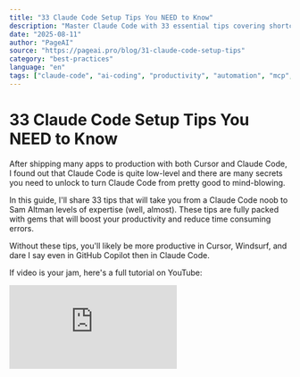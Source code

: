 ```yaml
---
title: "33 Claude Code Setup Tips You NEED to Know"
description: "Master Claude Code with 33 essential tips covering shortcuts, prompting techniques, MCP servers, project rules, and automation hooks. Transform from beginner to expert level productivity."
date: "2025-08-11"
author: "PageAI"
source: "https://pageai.pro/blog/31-claude-code-setup-tips"
category: "best-practices"
language: "en"
tags: ["claude-code", "ai-coding", "productivity", "automation", "mcp", "tips"]
---
```


# 33 Claude Code Setup Tips You NEED to Know

After shipping many apps to production with both Cursor and Claude Code, I found out that Claude Code is quite low-level and there are many secrets you need to unlock to turn Claude Code from pretty good to mind-blowing.

In this guide, I'll share 33 tips that will take you from a Claude Code noob to Sam Altman levels of expertise (well, almost). These tips are fully packed with gems that will boost your productivity and reduce time consuming errors.

Without these tips, you'll likely be more productive in Cursor, Windsurf, and dare I say even in GitHub Copilot then in Claude Code.

If video is your jam, here's a full tutorial on YouTube:

<div className="w-full max-w-4xl mx-auto my-8">
  <div className="relative w-full" style={{ paddingBottom: '56.25%' }}>
    <iframe
      src="https://www.youtube.com/embed/Z8b6h8cNx-Y"
      title="33 Claude Code Setup Tips You NEED to Know"
      className="absolute top-0 left-0 w-full h-full rounded-lg"
      frameBorder="0"
      allow="accelerometer; autoplay; clipboard-write; encrypted-media; gyroscope; picture-in-picture"
      allowFullScreen
    />
  </div>
</div>

My first week with Claude Code was a disaster.

It was making so many silly mistakes, type errors, reinstalling packages I already had, lint errors, inconsistent formatting, straight up unicode and mangled output in my source code (`/n/n`).

Besides that, it doesn't have checkpoints like Cursor does, so often I couldn't revert to a working state and had to start over.

## What you'll learn

This comprehensive guide covers everything from basic keyboard shortcuts to advanced automation with hooks. By the end, you'll have mastered:

1. Essential keyboard shortcuts and modes
2. IDE integration and setup
3. Prompting techniques
4. Best MCP servers
5. Project rules and Claude.md configuration
6. Automation with hooks

Let's dive in! 🏊‍♂️

## Part 1: Getting Started & Basic Setup

These foundational tips will get you up and running with Claude Code. Fast.

### 1. Cycle through modes with Shift+Tab

Claude Code has three input modes that fundamentally change how it behaves. Master these to work efficiently:

- **Edit mode (default)**: Requires your approval before making file changes
- **Auto-accept mode** (1 Shift+Tab): Writes files without asking permission. Best for most tasks to be honest.
- **Plan mode** (2 Shift+Tabs): Creates action plans without making code changes. Perfect for research.

```bash
# Quick mode switching
Shift+Tab -> Auto-accept mode
Shift+Tab -> Plan mode
Shift+Tab -> Back to Edit mode
```

### 2. Add Claude Code to your IDE

Installing Claude Code as an extension will give you the best out of both worlds: the best of the terminal and the best of the IDE.

[Check the Anthropic docs for more info](https://docs.anthropic.com/en/docs/claude-code/ide-integrations#installation).

Once you have it installed, it'll be able to hook into IDE diagnostics, provide context and show diffs right inside your favorite text editor.

Works with VS Code, Cursor, Windsurf, JetBrains, and more.

### 3. Configure multi-line prompts with terminal setup

Multi-line prompts are essential for complex instructions. Set them up once:

```bash
/terminal-setup # This configures Shift+Enter for multi-line prompts
```

### 4. Connect your IDE for automatic context

When connected to your IDE, Claude Code automatically includes selected lines in its context:

```bash
/ide # Select your IDE from VS Code, Cursor, or JetBrains etc.
```

### 5. Quick open with Command+Escape

You'll open Claude Code instantly with:

- `CMD`/`CTRL` + `Escape` (Mac/Windows)

### 6. Other shortcuts you'll use a lot

- `CMD`/`CTRL` + `L` clear screen
- `ESC` + `ESC` jump to prev
- `SHIFT` + `TAB` to auto accept edits Hit twice for planning
- `SHIFT` + `ENTER` for new line without slash after running `/terminal-setup`
- `CMD`/`CTRL` + `R` verbose output

> **PageAI comes with over 41+ rules, commands and hooks.**
> 
> **Get an entire codebase in minutes and skip the setup.**

## Part 2: Core Features

These features form the backbone of productive Claude Code usage.

### 7. Work with images directly

Claude Code is multimodal. You can:

- Drag and drop screenshots directly on to the Claude Code window OR
- Copy-paste images into the prompt input

This is perfect for "make it look like this" type prompts.

### 8. Track costs with detailed analysis

If you want to see a detailed breakdown of your token usage, you can use:

```bash
npx ccusage
# Shows detailed breakdown of input/output tokens
# Tracks costs over time
```

It even has a live usage view with `blocks --live`!

**Pro tip**: Get the Claude Max subscription ($100/month) for (nearly) unlimited usage if you're spending more than that every month. The $100/month unlimited plan is enough for all day Sonnet usage for most people.

You don't get a lot of Opus though.

### 9. Create custom slash commands

You can easily extend Claude Code with your own commands:

```bash
# Create a file in .claude/commands/
# Example: .claude/commands/release.md
```

Now you can use `/release` in Claude Code!

### 10. Clear context strategically

Anthropic models are pretty good at coding and have a huge context window. However, they tend to get confused if you don't clear the context after major tasks.

```bash
/clear
# Use after completing major tasks
# Prevents context pollution
# Reduces token usage
```

### 11. Resume sessions after crashes

Sometimes we accidentally close Claude Code and lose our work, our IDE updates or if you live up north: your power goes out.

You can pick up where you left off with:

```bash
/resume
# Shows all past sessions
# Select any to continue where you left off
# Works even after power outages
```

### 12. Handle long prompts efficiently

For complex prompts with code samples and formatting:

1. Press `CMD`/`CTRL` + `N` to open a new buffer
2. Type your entire prompt with proper formatting
3. Select all (`CMD`/`CTRL` + `A`)
4. Copy (`CMD`/`CTRL` + `C`)
5. Paste into Claude Code prompt

This collapses everything into a manageable single line.

## Part 3: Advanced Prompting Techniques

These prompts will get you the most out of Claude Code. Regular prompts work, but there are a few keywords that will get you even better results.

### 13. Control thinking budget

Claude Code allocates "thinking tokens" based on your prompt:

```bash
# Basic thinking (fast, simple tasks)
"think about this and implement..."

# More thinking (complex logic)
"think harder about the architecture..."

# Maximum thinking (critical decisions)
"ultrathink about the security implications..."
```

Thinking appears as italic gray text in the terminal.

### 14. Leverage subagents for complex tasks

Claude Code can spawn multiple agents to parallelize work:

```bash
"Use subagents to refactor this codebase"
# Claude will automatically:
# - Analyze the task complexity
# - Spawn appropriate number of agents
# - Coordinate their work
# - Merge results
```

You can also create customized subagents, check [this guide](https://docs.anthropic.com/en/docs/claude-code/sub-agents). For example, you can create a subagent that only writes UI code and another that only writes tests and another that only reviews code.

### 15. Run tasks in loops

Since Claude Code is great at tool calling (and Anthropic's models are trained to be good at tool calling), it is the perfect AI for iterative fixes:

```bash
"Run the build in a loop and fix all errors as they appear"
# Claude will:
# 1. Run the build
# 2. Analyze errors
# 3. Fix them
# 4. Repeat until clean
```

This is also great for large refactors when it'll need to go over entire directories and make changes spanning multiple files.

> **Get an entire codebase in minutes with MCPs, hooks and over 41+ commands and rules 🫡**

## Part 4: Must-Have MCP Extensions

I am not crazy about MCP servers, but these have always helped me a lot. I install them by default in all my projects.

### 16. TaskMaster AI MCP - Essential for complex projects

[TaskMaster AI](https://github.com/eyaltoledano/claude-task-master) breaks work into manageable chunks and tracks dependencies:

```json
{
  "mcpServers": {
    "taskmaster-ai": {
      "type": "stdio",
      "command": "npx",
      "args": ["-y", "--package=task-master-ai", "task-master-ai"],
      "env": {}
    }
  }
}
```

This is the absolute best way to reduce errors in your project. Check out our [detailed TaskMaster AI tutorial](https://pageai.pro/blog/claude-code-taskmaster-ai-tutorial).

### 17. Playwright MCP - Browser automation

The [Playwright MCP](https://github.com/microsoft/playwright-mcp) gives Claude Code the ability to interact with browsers:

```json
{
  "mcpServers": {
    "playwright": {
      "type": "stdio",
      "command": "npx",
      "args": ["-y", "@playwright/mcp@latest"],
      "env": {}
    }
  }
}
```

Now Claude can:

- Click around your app
- Check for console errors
- Take screenshots
- Run E2E tests

### 18. Context7 MCP - Up-to-date documentation

Have you ever been fighting AI trying to get it to use the latest version of a framework or library?

Well, the [Context7 MCP](https://github.com/upstash/context7) fixes that:

```json
{
  "mcpServers": {
    "context7": {
      "type": "stdio",
      "command": "npx",
      "args": ["-y", "@upstash/context7-mcp"],
      "env": {}
    }
  }
}
```

This MCP provides current documentation and prevents Claude from outputting outdated patterns.

### 19. Review changes with another AI

This is a tip that the Anthropic team itself recommends.

Use other models, subagents or review AIs such as [CodeRabbit](https://www.coderabbit.ai/) to double-check Claude's work.

Try to give them a different, critical personality for best results.

## Part 5: Project Setup & Rules

Configure Claude Code to understand your project deeply.

This not only makes things faster, but also eliminates duplication of modules and libraries in a large codebase.

### 20. Initialize existing codebases

For existing projects, generate conventions automatically:

```bash
/init
# Generates claude.md with:
# - Detected conventions
# - File structure
# - Dependencies
# - Patterns
```

### 21. Add memories/rules dynamically

Add memories/rules on the fly.

Type this anywhere in a conversation:

`# "Always use async/await instead of .then()"`

Claude will add it to `Claude.md`.

### 22. Nest Claude.md files for context

You can create directory-specific rules and Claude Code will automatically pick the right one for the current directory:

```
project/
└─ claude.md           # Global rules
└─ frontend/
   └─ claude.md      # Frontend-specific rules
└─ backend/
   └─ claude.md      # Backend-specific rules
```

### 23. Reference files in rules

It's also possible to reference other rules by file name. This allows sharing rules between AIs and tools and eliminates duplication of rules:

```markdown
## Coding Standards
See: @.cursor/rules/self-improvement.mdc

## API Documentation
See: @docs/api.md
```

> **Ready to ship today?**
> 
> **Over 41+ rules, commands and a complete codebase with a beautiful design.**

## Part 6: Essential Rules for Every Project

These rules will save you hundreds of hours of debugging.

Also, they'll increase consistency and add abilities Cursor etc. had for a while, like automatic "checkpoints" and autofixing.

### 24. Automatic version control (Cursor checkpoint alternative)

Since Claude Code doesn't have checkpoints like Cursor, you are likely to lose work eventually.

With this rule, you can add a checkpoint after every major task:

```markdown
## Git & Version Control

- Add and commit automatically whenever an entire task is finished
- Use descriptive commit messages that capture the full scope of changes
```

### 25. IDE diagnostics after tasks

This is probably the most important rule you'll add to Claude Code.

For every edited file, it'll run IDE error checks (linting, type errors, etc.) and fix them automatically. This not only saves you some extra prompts, but also uses the correct config you have already set up in your project.

```markdown
## EXTREMELY IMPORTANT: Code Quality Checks

**ALWAYS run the following commands before completing any task:**

Automatically use the IDE's built-in diagnostics tool to check for linting and type errors:
   - Run `mcp__ide__getDiagnostics` to check all files for diagnostics
   - Fix any linting or type errors before considering the task complete
   - Do this for any file you create or modify

This is a CRITICAL step that must NEVER be skipped when working on any code-related task.
```

### 26. Documentation lookup rule

This rule makes Claude Code look up the latest documentation for the framework or library you are using.

It works hand in hand with the Context7 MCP mentioned above:

```markdown
## Look up documentation with Context7

When code examples, setup or configuration steps, or library/API documentation are requested, use the Context7 mcp server to get the information.
```

### 27. Dependency management

I caught Claude Code often installing the same packages multiple times, or installing a slightly outdated version of a package.

This rule prevents duplicate installations:

```markdown
## Spamoose Tech Stack & Dependencies

**Version:** 1.0.0
**Node.js Requirement:** >=22.0.0
**Last Updated:** January 2025

### Core Framework Stack

#### Next.js & React (Latest Generation)
- **Next.js**: `^15.3.2` - App Router, Latest features
- **React**: `^19.1.0` - Latest React 19 with Concurrent Features
- **React DOM**: `^19.1.0` - Matching React version
- **TypeScript**: `^5.7.3` - Latest stable TypeScript
```

> **NB**: you should generate this rule automatically with this prompt:
> 
> `@package.json Analyze all major dependencies and create a memory in Claude.md outlining the stack of the application and the versions I'm using, and any remarks on best practices on those versions.`

### 28. Project structure documentation

It often happens that Claude Code misses existing modules and creates similar duplicates, often in the wrong place.

This not only makes it faster, but also more accurate:

```markdown
# Project Structure Guide

This rule explains the folder structure of the project. Use this as a reference for navigating and understanding the codebase.

## Root Directory

The root contains configuration files and the main project folders:
- [package.json](mdc:package.json): Project dependencies and scripts
- [tsconfig.json](mdc:tsconfig.json): TypeScript configuration
- [next.config.js](mdc:next.config.js): Next.js configuration
```

> **NB**: you should generate this rule automatically with this prompt:
> 
> `@src List all source files and folders in the project, and create a new rule/memory outlining the directory structure and important files and folders.`

### 29. Self-improvement rule

This rule helps Claude learn from its own mistakes and improve over time:

```markdown
## Rule Improvement Triggers

- New code patterns not covered by existing rules
- Repeated similar implementations across files
- Common error patterns that could be prevented
- New libraries or tools being used consistently
- Emerging best practices in the codebase

## Analysis Process:
- Compare new code with existing rules
- Identify patterns that should be standardized
- Look for references to external documentation
- Check for consistent error handling patterns
- Monitor test patterns and coverage
```

## Part 7: Advanced Automation with Hooks

[Claude Code Hooks](https://docs.anthropic.com/en/docs/claude-code/hooks) are Claude's secret weapon for automation. They're _deterministic_ commands that execute automatically at specific points during Claude Code's workflow, opening up the door for a ton of automation.

### Available Hook Types

Claude Code supports several hook events that cover the entire agentic lifecycle:

| Hook Event | When It Runs | Common Use Cases |
|------------|--------------|------------------|
| `PreToolUse` | Before any tool execution | Validation, environment checks, backups |
| `PostToolUse` | After tool completion | Formatting, linting, testing, commits |
| `UserPromptSubmit` | When user submits prompt | Input validation, context injection |
| `Notification` | On system notifications | Alerts, logging, monitoring |
| `Stop` | When Claude finishes response | Cleanup, final checks, notifications |
| `SubagentStop` | When subagent completes | Subagent-specific cleanup |

### 30. Using hooks for good: Bell sound on completion (like Cursor)

Since they are so powerful, I obviously used them to... get notified when tasks complete:

```json
{
  "hooks": {
    "Stop": [
      {
        "matcher": "",
        "hooks": [
          {
            "type": "command",
            "command": "afplay /System/Library/Sounds/Funk.aiff"
          }
        ]
      }
    ]
  }
}
```

Ironically, this was one of the things that I've missed the most from Cursor.

### 31. More advanced hooks: use a script

Hooks can also be entire scripts or even applications.

So the same example with the bell sound can be expanded to:

```json
{
  "hooks": {
    "Notification": [
      {
        "matcher": "",
        "hooks": [
          {
            "type": "command",
            "command": "node .claude/hooks/play-sound.js notification"
          }
        ]
      }
    ],
    "Stop": [
      {
        "matcher": "",
        "hooks": [
          {
            "type": "command",
            "command": "node .claude/hooks/play-sound.js"
          }
        ]
      }
    ]
  }
}
```

### 32. Auto-format on file write

There's nothing more annoying than making a 1 line change and having your formatter change 200 lines instead.

This hook will run the formatter only on the file that was just edited:

```json
{
  "hooks": {
    "PostToolUse": [
      {
        "matcher": "Edit|Write|MultiEdit",
        "hooks": [
          {
            "type": "command",
            "command": "npx prettier --write \"$FILE_PATH\""
          }
        ]
      }
    ]
  }
}
```

### 33. Always verify changes

Current generation of LLMs can get lazy, assume things and make superficial mistakes.

A workaround is to add a hook that will remind you to always verify changes before each prompt is sent:

```json
{
  "hooks": {
    "PreToolUse": [
      {
        "matcher": "Edit|Write|Bash",
        "hooks": [
          {
            "type": "command",
            "command": "node .claude/hooks/pre-tool-use.js"
          }
        ]
      }
    ]
  }
}
```

### 34. (Bonus) Webhook notifications

Hooks don't necessarily need to be scripts.

You can use them to trigger webhooks, which is useful for long-running tasks.

For example, you can use them to get Discord/Slack notifications for long-running tasks:

```json
{
  "hooks": {
    "Stop": [
      {
        "matcher": "",
        "hooks": [
          {
            "type": "command",
            "command": "curl -X POST https://discord.com/api/webhooks/YOUR_WEBHOOK -H 'Content-Type: application/json' -d '{\"content\":\"Task completed!\"}'"
          }
        ]
      }
    ]
  }
}
```

## Wrapping it up

These 33 tips transform Claude Code from a good AI assistant into an excellent one. Start with the basics, gradually add automation, and soon you'll be shipping code faster than you can say "Claude Code".

Happy coding! 🚀

---

## Common Pitfalls to Avoid

### Don't start from scratch

Always use a bootstrapped codebase. Claude Code struggles with initial setup.

### Don't ignore context limits

Use `/clear` regularly to maintain performance.

### Don't skip reviews

Always review Claude's changes, especially for security-sensitive code.

### Don't forget to commit

Unlike Cursor, Claude Code doesn't have automatic checkpoints. Commit frequently or use the rule above to do so automatically.

---

Want more Claude Code tips? Check out how to build entire apps with your [Claude Code TaskMaster AI tutorial](https://pageai.pro/blog/claude-code-taskmaster-ai-tutorial)!